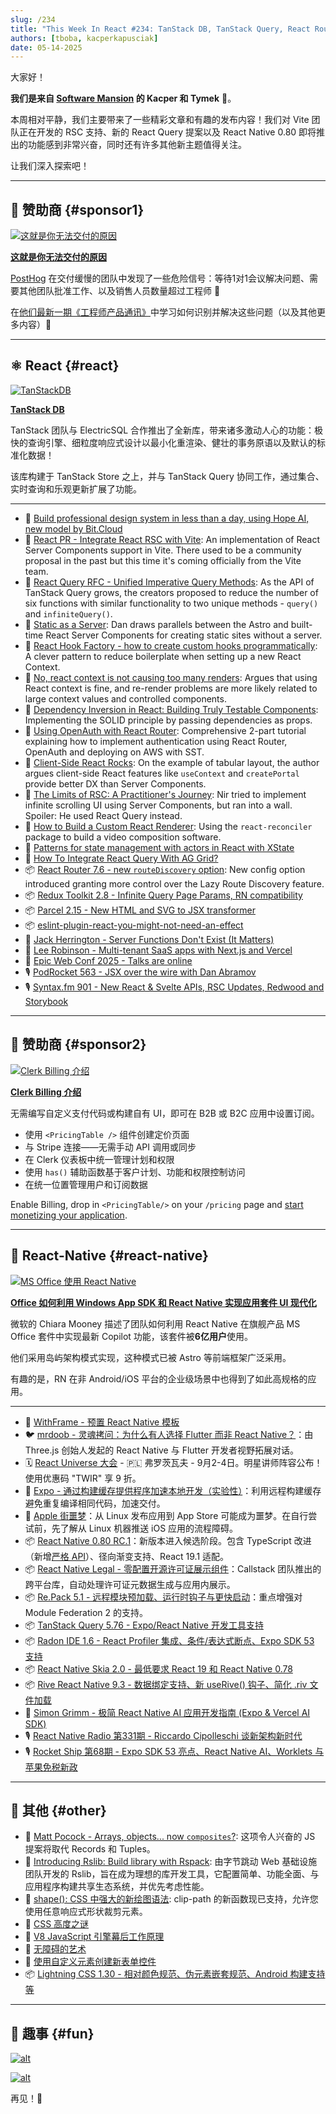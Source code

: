 ```yaml
---
slug: /234
title: "This Week In React #234: TanStack DB, TanStack Query, React Router, Vite, Redux Toolkit, Parcel | 0.80 RC, Expo, Legal, Re.Pack, Skia, Radon IDE, Rive | Rslib, Composites, Lightning CSS, Accessibility, V8"
authors: [tboba, kacperkapusciak]
date: 05-14-2025
---
```


大家好！

**我们是来自 [Software Mansion](https://swmansion.com/?utm_source=thisweekinreact) 的 Kacper 和 Tymek** 👋。

本周相对平静，我们主要带来了一些精彩文章和有趣的发布内容！我们对 Vite 团队正在开发的 RSC 支持、新的 React Query 提案以及 React Native 0.80 即将推出的功能感到非常兴奋，同时还有许多其他新主题值得关注。

让我们深入探索吧！

<!-- truncate -->


<Support />

---

## 💸 赞助商 {#sponsor1}

[![这就是你无法交付的原因](/emails/issues/234/posthog.jpg)](https://go.posthog.com/twir-may14)

**[这就是你无法交付的原因](https://go.posthog.com/twir-may14)**

[PostHog](https://go.posthog.com/twir-may14-ph) 在交付缓慢的团队中发现了一些危险信号：等待1对1会议解决问题、需要其他团队批准工作、以及销售人员数量超过工程师 🚩

在[他们最新一期《工程师产品通讯》](https://go.posthog.com/twir-may14)中学习如何识别并解决这些问题（以及其他更多内容）💪

---

## ⚛️ React {#react}

[![TanStackDB](/emails/issues/234/tanstackdb.jpg)](https://github.com/TanStack/db)

**[TanStack DB](https://github.com/TanStack/db)**

TanStack 团队与 ElectricSQL 合作推出了全新库，带来诸多激动人心的功能：极快的查询引擎、细粒度响应式设计以最小化重渲染、健壮的事务原语以及默认的标准化数据！

该库构建于 TanStack Store 之上，并与 TanStack Query 协同工作，通过集合、实时查询和乐观更新扩展了功能。

---

- 💸 [Build professional design system in less than a day, using Hope AI, new model by Bit.Cloud](https://bit.cloud/solutions/design-systems?utm_source=ThisWeekInReact&campaign=DesignSystem)
- 👀 [React PR \- Integrate React RSC with Vite](https://github.com/facebook/react/pull/33152): An implementation of React Server Components support in Vite. There used to be a community proposal in the past but this time it's coming officially from the Vite team.
- 👀 [React Query RFC \- Unified Imperative Query Methods](https://github.com/TanStack/query/discussions/9135): As the API of TanStack Query grows, the creators proposed to reduce the number of six functions with similar functionality to two unique methods \- `query()` and `infiniteQuery()`.
- 📜 [Static as a Server](https://overreacted.io/static-as-a-server/): Dan draws parallels between the Astro and built-time React Server Components for creating static sites without a server.
- 📜 [React Hook Factory \- how to create custom hooks programmatically](https://tylur.blog/react-hook-factory/): A clever pattern to reduce boilerplate when setting up a new React Context.
- 📜 [No, react context is not causing too many renders](https://blacksheepcode.com/posts/no_react_context_is_not_causing_too_many_renders): Argues that using React context is fine, and re-render problems are more likely related to large context values and controlled components.
- 📜 [Dependency Inversion in React: Building Truly Testable Components](https://cekrem.github.io/posts/dependency-inversion-in-react/): Implementing the SOLID principle by passing dependencies as props.
- 📜 [Using OpenAuth with React Router](https://seanpaulcampbell.com/blog/openauth-react-router/): Comprehensive 2-part tutorial explaining how to implement authentication using React Router, OpenAuth and deploying on AWS with SST.
- 📜 [Client-Side React Rocks](https://marmelab.com/blog/2025/05/09/client-side-react-rocks.html): On the example of tabular layout, the author argues client-side React features like `useContext` and `createPortal` provide better DX than Server Components.
- 📜 [The Limits of RSC: A Practitioner's Journey](https://www.nirtamir.com/articles/the-limits-of-rsc-a-practitioners-journey): Nir tried to implement infinite scrolling UI using Server Components, but ran into a wall. Spoiler: He used React Query instead.
- 📜 [How to Build a Custom React Renderer](https://blog.swmansion.com/how-to-build-a-custom-react-renderer-595dc4a9cb1c): Using the `react-reconciler` package to build a video composition software.
- 📜 [Patterns for state management with actors in React with XState](https://www.typeonce.dev/article/patterns-for-state-management-with-actors-in-react-with-xstate)
- 📜 [How To Integrate React Query With AG Grid?](https://scientyficworld.org/how-to-integrate-react-query-with-ag-grid/)
- 📦 [React Router 7.6 \- new `routeDiscovery` option](https://github.com/remix-run/react-router/blob/main/CHANGELOG.md#v760): New config option introduced granting more control over the Lazy Route Discovery feature.
- 📦 [Redux Toolkit 2.8 \- Infinite Query Page Params, RN compatibility](https://github.com/reduxjs/redux-toolkit/releases/tag/v2.8.0)
- 📦 [Parcel 2.15 \- New HTML and SVG to JSX transformer](https://parceljs.org/blog/v2-15-0/)
- 📦 [eslint-plugin-react-you-might-not-need-an-effect](https://github.com/NickvanDyke/eslint-plugin-react-you-might-not-need-an-effect)
- 🎥 [Jack Herrington \- Server Functions Don't Exist (It Matters)](https://www.youtube.com/watch?v=FPJvlhee04E)
- 🎥 [Lee Robinson \- Multi-tenant SaaS apps with Next.js and Vercel](https://www.youtube.com/watch?v=vVYlCnNjEWA)
- 🎥 [Epic Web Conf 2025 \- Talks are online](https://www.epicweb.dev/talks)
- 🎙️ [PodRocket 563 \- JSX over the wire with Dan Abramov](https://podrocket.logrocket.com/jsx-over-the-wire-dan-abramov)
- 🎙️ [Syntax.fm 901 \- New React & Svelte APIs, RSC Updates, Redwood and Storybook](https://syntax.fm/show/901/js-news-new-react-and-svelte-apis-rsc-updates-redwood-and-storybook)

<SubscribeFormEmbed placement="middle" />

---

## 💸 赞助商 {#sponsor2}

[![Clerk Billing 介绍](/emails/issues/234/clerk.jpg)](https://go.clerk.com/LphCouG)

**[Clerk Billing 介绍](https://go.clerk.com/LphCouG)**

无需编写自定义支付代码或构建自有 UI，即可在 B2B 或 B2C 应用中设置订阅。

- 使用 `<PricingTable />` 组件创建定价页面
- 与 Stripe 连接——无需手动 API 调用或同步
- 在 Clerk 仪表板中统一管理计划和权限
- 使用 `has()` 辅助函数基于客户计划、功能和权限控制访问
- 在统一位置管理用户和订阅数据

Enable Billing, drop in `<PricingTable/>` on your `/pricing` page and [start monetizing your application](https://go.clerk.com/LphCouG).

---

## 📱 React-Native {#react-native}

[![MS Office 使用 React Native](/emails/issues/234/microsoft-uses-react-native.png)](https://devblogs.microsoft.com/react-native/2025-05-09-office-modernize/)

**[Office 如何利用 Windows App SDK 和 React Native 实现应用套件 UI 现代化](https://devblogs.microsoft.com/react-native/2025-05-09-office-modernize/)**

微软的 Chiara Mooney 描述了团队如何利用 React Native 在旗舰产品 MS Office 套件中实现最新 Copilot 功能，该套件被**6亿用户**使用。

他们采用岛屿架构模式实现，这种模式已被 Astro 等前端框架广泛采用。

有趣的是，RN 在非 Android/iOS 平台的企业级场景中也得到了如此高规格的应用。

---

- 💸 [WithFrame - 预置 React Native 模板](https://withfra.me)
- 🐦 [mrdoob - 灵魂拷问：为什么有人选择 Flutter 而非 React Native？](https://x.com/mrdoob/status/1920861880911884771)：由 Three.js 创始人发起的 React Native 与 Flutter 开发者视野拓展对话。
- 🗓 [React Universe 大会](https://www.reactuniverseconf.com/?utm_campaign=RUC2025&utm_source=TWIRpartnership&utm_content=savethedate) - 🇵🇱 弗罗茨瓦夫 - 9月2-4日。明星讲师阵容公布！使用优惠码 "TWIR" 享 9 折。
- 📜 [Expo - 通过构建缓存提供程序加速本地开发（实验性）](https://expo.dev/blog/build-cache-providers-in-expo)：利用远程构建缓存避免重复编译相同代码，加速交付。
- 📜 [Apple 街噩梦](https://byk.im/posts/apple-code-signing-x-platform/)：从 Linux 发布应用到 App Store 可能成为噩梦。在自行尝试前，先了解从 Linux 机器推送 iOS 应用的流程障碍。
- 📦 [React Native 0.80 RC.1](https://github.com/facebook/react-native/releases/tag/v0.80.0-rc.1)：新版本进入候选阶段。包含 TypeScript 改进（新增[严格 API](https://github.com/react-native-community/discussions-and-proposals/blob/main/proposals/0894-deprecate-subpath-imports.md#parallel-effort-strict-typescript-api)）、径向渐变支持、React 19.1 适配。
- 📦 [React Native Legal - 零配置开源许可证展示组件](https://www.callstack.com/blog/react-native-legal-acknowledge-open-source-libraries-in-your-app)：Callstack 团队推出的跨平台库，自动处理许可证元数据生成与应用内展示。
- 📦 [Re.Pack 5.1 - 远程模块预加载、运行时钩子与更快启动](https://www.callstack.com/blog/new-in-re-pack-5-1)：重点增强对 Module Federation 2 的支持。
- 📦 [TanStack Query 5.76 - Expo/React Native 开发工具支持](https://github.com/TanStack/query/releases/tag/v5.76.0)
- 📦 [Radon IDE 1.6 - React Profiler 集成、条件/表达式断点、Expo SDK 53 支持](https://github.com/software-mansion/radon-ide/releases/tag/v1.6.0)
- 📦 [React Native Skia 2.0 - 最低要求 React 19 和 React Native 0.78](https://github.com/Shopify/react-native-skia/releases/tag/v2.0.0)
- 📦 [Rive React Native 9.3 - 数据绑定支持、新 useRive() 钩子、简化 .riv 文件加载](https://github.com/rive-app/rive-react-native/releases/tag/v9.3.0)
- 🎥 [Simon Grimm - 极简 React Native AI 应用开发指南 (Expo & Vercel AI SDK)](https://www.youtube.com/watch?v=W9bbVJwCyqo)
- 🎙️ [React Native Radio 第331期 - Riccardo Cipolleschi 谈新架构新时代](https://infinite.red/react-native-radio/rnr-331-new-architecture-new-era-with-riccardo-cipolleschi)
- 🎙️ [Rocket Ship 第68期 - Expo SDK 53 亮点、React Native AI、Worklets 与苹果免税新政](https://podcast.galaxies.dev/episodes/068-expo-sdk-53-highlights-react-native-ai-worklets-no-apple-app-store-commissions)

---

## 🔀 其他 {#other}

- 🎥 [Matt Pocock - Arrays, objects... now `composites`?](https://www.youtube.com/watch?v=hFenspfGLTk): 这项令人兴奋的 JS 提案将取代 Records 和 Tuples。
- 📜 [Introducing Rslib: Build library with Rspack](https://lib.rsbuild.dev/blog/introducing-rslib): 由字节跳动 Web 基础设施团队开发的 Rslib，旨在成为理想的库开发工具，它配置简单、功能全面、与应用程序构建共享生态系统，并优先考虑性能。
- 📜 [shape(): CSS 中强大的新绘图语法](https://frontendmasters.com/blog/shape-a-new-powerful-drawing-syntax-in-css/): clip-path 的新函数现已支持，允许您使用任意响应式形状裁剪元素。
- 📜 [CSS 高度之谜](https://www.joshwcomeau.com/css/height-enigma/)
- 📜 [V8 JavaScript 引擎幕后工作原理](https://www.deepintodev.com/blog/how-v8-javascript-engine-works-behind-the-scenes)
- 📜 [无障碍的艺术](https://playfulprogramming.com/collections/art-of-accessibility)
- 📜 [使用自定义元素创建新表单控件](https://plainvanillaweb.com/blog/articles/2025-05-09-form-control/)
- 📦 [Lightning CSS 1.30 - 相对颜色规范、伪元素嵌套规范、Android 构建支持等](https://github.com/parcel-bundler/lightningcss/releases/tag/v1.30.0)

---

## 🤭 趣事 {#fun}

[![alt](/emails/issues/234/meme.png)](https://x.com/adamwathan/status/1922002165884682690)

[![alt](/emails/issues/234/meme2.png)](https://x.com/Baconbrix/status/1922134704330854557)

再见！👋